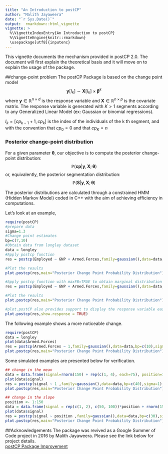 ```yaml
---
title: "An Introduction to postCP"
author: "Malith Jayaweera"
date: "`r Sys.Date()`"
output:  rmarkdown::html_vignette
vignette: >
  %\VignetteIndexEntry{An Introduction to postCP}
  %\VignetteEngine{knitr::rmarkdown}
  \usepackage[utf8]{inputenc}
---
```

This vignette documents the mechanism provided in postCP 2.0. The document will first explain the theoretical basis and it will move on to explain the usage of the package. 

##change-point problem
The postCP Package is based on the change point model 
$$
\boldsymbol y[I_k] \sim \boldsymbol X[I_k] \times \boldsymbol \beta^k
$$ 
where $\textbf{y} \in \mathbb{R} ^{n\times d}$ is the response variable and $\textbf{X} \in \mathbb{R}^{n\times p}$ is the covariate matrix. The response variable is generated with $K>1$ segments according to any Generalized Linear Model (ex: Gaussian or binomial regressions). 

$I_k = [cp_{k−1} + 1, cp_k ]$ is the index of the individuals of the k th segment, and with the convention that
$cp_0 = 0$ and that $cp_K = n$

### Posterior change-point distribution
For a given parameter $\boldsymbol \theta$, our objective is to compute the posterior change-point distribution:
$$
\mathbb{P}(\textbf{cp} | \boldsymbol y,\boldsymbol X ; \boldsymbol \theta)
$$
or, equivalently, the posterior segmentation distribution:
$$
\mathbb{P}(\boldsymbol S | \boldsymbol y,\boldsymbol X ; \boldsymbol \theta)
$$

The posterior distributions are calculated through a constrained HMM (Hidden Markov Model) coded in C++ with the aim of achieving efficiency in computations. 

Let's look at an example,

```r
require(postCP)
#prepare data
sigma=1.3
#Change point estimates
bp=c(7,10)
#Obtain data from longley dataset
data = longley
#Apply postcp function
res = postcp(Employed ~ GNP + Armed.Forces,family=gaussian(),data=data,bp=c(7,10),sigma)

#Plot the results
plot.postcp(res,main="Posterior Change Point Probability Distribution")

#Apply postcp function with maxFB=TRUE to obtain marginal distribution
res = postcp(Employed ~ GNP + Armed.Forces,family=gaussian(),data=data,bp=c(7,10),sigma,maxFB=TRUE)

#Plot the results
plot.postcp(res,main="Posterior Change Point Probability Distribution")

#plot.postCP also provides support to display the response variable easily
plot.postcp(res,show.response = TRUE)
```

The following example shows a more noticeable change. 

```r
require(postCP)
data = longley
plot(data$Armed.Forces)
res = postcp(Armed.Forces ~ 1,family=gaussian(),data=data,bp=c(10),sigma=1)
plot.postcp(res,main="Posterior Change Point Probability Distribution")

```

Some simulated examples are presented below for verification.

```r

## change in the mean
data = data.frame(signal=rnorm(150) + rep(c(1, 4), each=75), position=1:150)
plot(data$signal)
res = postcp(signal ~ 1 ,family=gaussian(),data=data,bp=c(40),sigma=1)
plot.postcp(res,main="Posterior Change Point Probability Distribution")

## change in the slope
position <- 1:150
data = data.frame(signal = rep(c(1, 2), c(50, 100))*position + rnorm(150), position=position)
plot(data$signal)
res = postcp(signal ~ position ,family=gaussian(),data=data,bp=c(30),sigma=1)
plot.postcp(res,main="Posterior Change Point Probability Distribution")

```

##Acknowledgements
The package was revived as a Google Summer of Code project in 2016 by Malith Jayaweera. Please see the link below for project details.  
[postCP Package Improvement](https://summerofcode.withgoogle.com/projects/#5543039787335680) 
